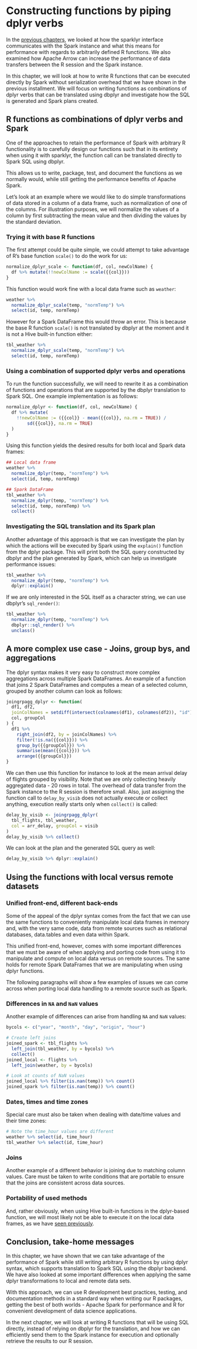 # Constructing functions by piping dplyr verbs

<script src="static/js/highcharts.js"></script>
<script src="static/js/highcharts-more.js"></script>

In the [previous chapters](communication-between-spark-and-sparklyr.html), we looked at how the sparklyr interface communicates with the Spark instance and what this means for performance with regards to arbitrarily defined R functions. We also examined how Apache Arrow can increase the performance of data transfers between the R session and the Spark instance.

In this chapter, we will look at how to write R functions that can be executed directly by Spark without serialization overhead that we have shown in the previous installment. We will focus on writing functions as combinations of dplyr verbs that can be translated using dbplyr and investigate how the SQL is generated and Spark plans created.

## R functions as combinations of dplyr verbs and Spark

One of the approaches to retain the performance of Spark with arbitrary R functionality is to carefully design our functions such that in its entirety when using it with sparklyr, the function call can be translated directly to Spark SQL using dbplyr. 

This allows us to write, package, test, and document the functions as we normally would, while still getting the performance benefits of Apache Spark.

Let's look at an example where we would like to do simple transformations of data stored in a column of a data frame, such as normalization of one of the columns. For illustration purposes, we will normalize the values of a column by first subtracting the mean value and then dividing the values by the standard deviation.

### Trying it with base R functions

The first attempt could be quite simple, we could attempt to take advantage of R's base function `scale()` to do the work for us:

```r
normalize_dplyr_scale <- function(df, col, newColName) {
  df %>% mutate(!!newColName := scale({{col}}))
}
```

This function would work fine with a local data frame such as `weather`:

```r
weather %>%
  normalize_dplyr_scale(temp, "normTemp") %>%
  select(id, temp, normTemp)
```

However for a Spark DataFrame this would throw an error. This is because the base R function `scale()` is not translated by dbplyr at the moment and it is not a Hive built-in function either:

```r
tbl_weather %>%
  normalize_dplyr_scale(temp, "normTemp") %>%
  select(id, temp, normTemp)
```

### Using a combination of supported dplyr verbs and operations

To run the function successfully, we will need to rewrite it as a combination of functions and operations that are supported by the dbplyr translation to Spark SQL. One example implementation is as follows:

```r
normalize_dplyr <- function(df, col, newColName) {
  df %>% mutate(
    !!newColName := ({{col}} - mean({{col}}, na.rm = TRUE)) /
        sd({{col}}, na.rm = TRUE)
  )
}
```

Using this function yields the desired results for both local and Spark data frames:

```r
## Local data frame
weather %>%
  normalize_dplyr(temp, "normTemp") %>%
  select(id, temp, normTemp)

## Spark DataFrame
tbl_weather %>%
  normalize_dplyr(temp, "normTemp") %>%
  select(id, temp, normTemp) %>% 
  collect()
```

### Investigating the SQL translation and its Spark plan

Another advantage of this approach is that we can investigate the plan by which the actions will be executed by Spark using the `explain()` function from the dplyr package. This will print both the SQL query constructed by dbplyr and the plan generated by Spark, which can help us investigate performance issues:

```r
tbl_weather %>%
  normalize_dplyr(temp, "normTemp") %>%
  dplyr::explain()
```

If we are only interested in the SQL itself as a character string, we can use dbplyr's `sql_render()`:

```r
tbl_weather %>%
  normalize_dplyr(temp, "normTemp") %>%
  dbplyr::sql_render() %>%
  unclass()
```


## A more complex use case - Joins, group bys, and aggregations

The dplyr syntax makes it very easy to construct more complex aggregations across multiple Spark DataFrames. An example of a function that joins 2 Spark DataFrames and computes a mean of a selected column, grouped by another column can look as follows:

```r
joingrpagg_dplyr <- function(
  df1, df2, 
  joinColNames = setdiff(intersect(colnames(df1), colnames(df2)), "id"),
  col, groupCol
) {
  df1 %>%
    right_join(df2, by = joinColNames) %>%
    filter(!is.na({{col}})) %>% 
    group_by({{groupCol}}) %>%
    summarise(mean({{col}})) %>% 
    arrange({{groupCol}})
}
```

We can then use this function for instance to look at the mean arrival delay of flights grouped by visibility. Note that we are only collecting heavily aggregated data - 20 rows in total. The overhead of data transfer from the Spark instance to the R session is therefore small. Also, just assigning the function call to `delay_by_visib` does not actually execute or collect anything, execution really starts only when `collect()` is called:

```r
delay_by_visib <- joingrpagg_dplyr(
  tbl_flights, tbl_weather,
  col = arr_delay, groupCol = visib
)
delay_by_visib %>% collect()
```

We can look at the plan and the generated SQL query as well:

```r
delay_by_visib %>% dplyr::explain()
```

## Using the functions with local versus remote datasets

### Unified front-end, different back-ends

Some of the appeal of the dplyr syntax comes from the fact that we can use the same functions to conveniently manipulate local data frames in memory and, with the very same code, data from remote sources such as relational databases, data.tables and even data within Spark.

This unified front-end, however, comes with some important differences that we must be aware of when applying and porting code from using it to manipulate and compute on local data versus on remote sources. The same holds for remote Spark DataFrames that we are manipulating when using dplyr functions.

The following paragraphs will show a few examples of issues we can come across when porting local data handling to a remote source such as Spark.

### Differences in `NA` and `NaN` values

Another example of differences can arise from handling `NA` and `NaN` values:

```r
bycols <- c("year", "month", "day", "origin", "hour")

# Create left joins
joined_spark <- tbl_flights %>%
  left_join(tbl_weather, by = bycols) %>%
  collect()
joined_local <- flights %>%
  left_join(weather, by = bycols)

# Look at counts of NaN values
joined_local %>% filter(is.nan(temp)) %>% count()
joined_spark %>% filter(is.nan(temp)) %>% count()
```

### Dates, times and time zones

Special care must also be taken when dealing with date/time values and their time zones:

```r
# Note the time_hour values are different
weather %>% select(id, time_hour)
tbl_weather %>% select(id, time_hour)
```

### Joins

Another example of a different behavior is joining due to matching column values. Care must be taken to write conditions that are portable to ensure that the joins are consistent across data sources.

### Portability of used methods

And, rather obviously, when using Hive built-in functions in the dplyr-based function, we will most likely not be able to execute it on the local data frames, as we have [seen previously](communication-between-spark-and-sparklyr.html#a-hive-built-in-function-not-existing-in-r).

## Conclusion, take-home messages

In this chapter, we have shown that we can take advantage of the performance of Spark while still writing arbitrary R functions by using dplyr syntax, which supports translation to Spark SQL using the dbplyr backend. We have also looked at some important differences when applying the same dplyr transformations to local and remote data sets.

With this approach, we can use R development best practices, testing, and documentation methods in a standard way when writing our R packages, getting the best of both worlds - Apache Spark for performance and R for convenient development of data science applications.

In the next chapter, we will look at writing R functions that will be using SQL directly, instead of relying on dbplyr for the translation, and how we can efficiently send them to the Spark instance for execution and optionally retrieve the results to our R session.
